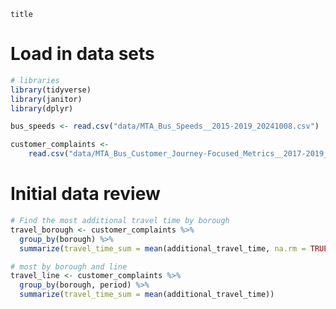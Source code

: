 ```
title
```

# Load in data sets

```r
# libraries
library(tidyverse)
library(janitor)
library(dplyr)

bus_speeds <- read.csv("data/MTA_Bus_Speeds__2015-2019_20241008.csv")

customer_complaints <- 
    read.csv("data/MTA_Bus_Customer_Journey-Focused_Metrics__2017-2019_20241008.csv")

```


# Initial data review
```r
# Find the most additional travel time by borough 
travel_borough <- customer_complaints %>% 
  group_by(borough) %>% 
  summarize(travel_time_sum = mean(additional_travel_time, na.rm = TRUE))

# most by borough and line
travel_line <- customer_complaints %>% 
  group_by(borough, period) %>% 
  summarize(travel_time_sum = mean(additional_travel_time))

```

